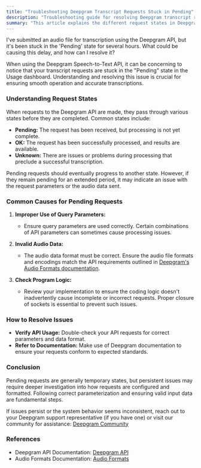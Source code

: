 ```yaml
---
title: "Troubleshooting Deepgram Transcript Requests Stuck in Pending"
description: "Troubleshooting guide for resolving Deepgram transcript requests that remain stuck in the 'Pending' state."
summary: "This article explains the different request states in Deepgram's Speech-to-Text API and provides troubleshooting steps for resolving transcript requests that remain stuck in the 'Pending' state for an extended period, ensuring smooth operation and accurate transcriptions."
---
```


<CommunityQuestion>I've submitted an audio file for transcription using the Deepgram API, but it's been stuck in the 'Pending' state for several hours. What could be causing this delay, and how can I resolve it?</CommunityQuestion>

When using the Deepgram Speech-to-Text API, it can be concerning to notice that your transcript requests are stuck in the "Pending" state in the Usage dashboard. Understanding and resolving this issue is crucial for ensuring smooth operation and accurate transcriptions.

### Understanding Request States

When requests to the Deepgram API are made, they pass through various states before they are completed. Common states include:
- **Pending:** The request has been received, but processing is not yet complete.
- **OK:** The request has been successfully processed, and results are available.
- **Unknown:** There are issues or problems during processing that preclude a successful transcription.

Pending requests should eventually progress to another state. However, if they remain pending for an extended period, it may indicate an issue with the request parameters or the audio data sent.

### Common Causes for Pending Requests

1. **Improper Use of Query Parameters:**
   - Ensure query parameters are used correctly.  Certain combinations of API parameters can sometimes cause processing issues.

2. **Invalid Audio Data:**
   - The audio data format must be correct. Ensure the audio file formats and encodings match the API requirements outlined in [Deepgram's Audio Formats documentation](https://developers.deepgram.com/docs/audio-formats).

3. **Check Program Logic:**
   - Review your implementation to ensure the coding logic doesn't inadvertently cause incomplete or incorrect requests. Proper closure of sockets is essential to prevent such issues.

### How to Resolve Issues

- **Verify API Usage:** Double-check your API requests for correct parameters and data format.
- **Refer to Documentation:** Make use of Deepgram documentation to ensure your requests conform to expected standards.

### Conclusion

Pending requests are generally temporary states, but persistent issues may require deeper investigation into how requests are configured and formatted. Following correct parameterization and ensuring valid input data are fundamental steps.

If issues persist or the system behavior seems inconsistent, reach out to your Deepgram support representative (if you have one) or visit our community for assistance: [Deepgram Community](https://discord.gg/deepgram)

### References
- Deepgram API Documentation: [Deepgram API](https://developers.deepgram.com/reference/deepgram-api-overview)
- Audio Formats Documentation: [Audio Formats](https://developers.deepgram.com/docs/audio-formats)

